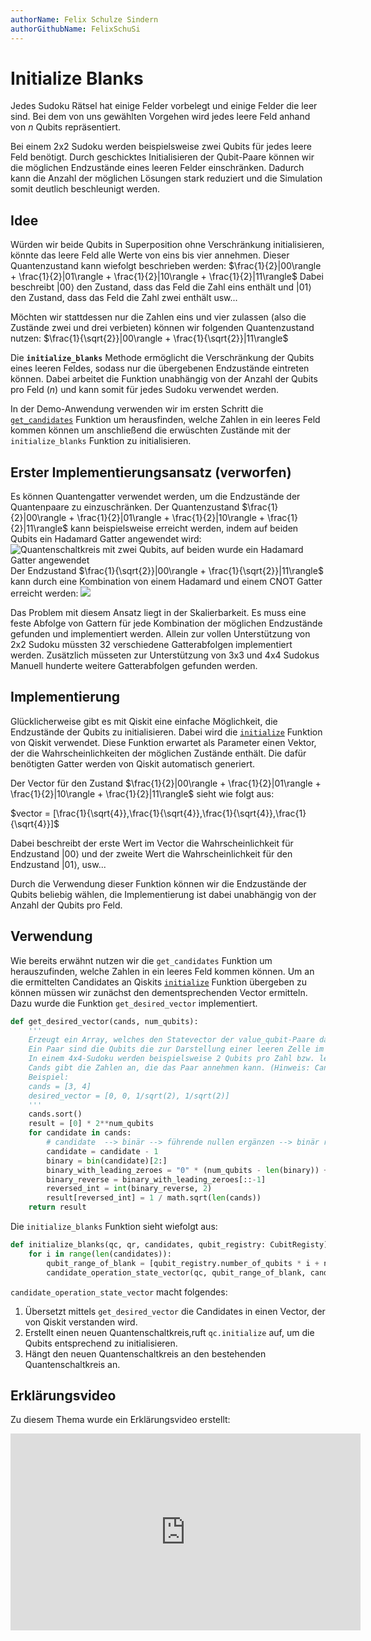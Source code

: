 ```yaml
---
authorName: Felix Schulze Sindern
authorGithubName: FelixSchuSi
---
```


# Initialize Blanks

Jedes Sudoku Rätsel hat einige Felder vorbelegt und einige Felder die leer sind.
Bei dem von uns gewählten Vorgehen wird jedes leere Feld anhand von $n$ Qubits repräsentiert.

Bei einem 2x2 Sudoku werden beispielsweise zwei Qubits für jedes leere Feld benötigt.
Durch geschicktes Initialisieren der Qubit-Paare können wir die möglichen Endzustände eines leeren Felder einschränken.
Dadurch kann die Anzahl der möglichen Lösungen stark reduziert und die Simulation somit deutlich beschleunigt werden.

## Idee

Würden wir beide Qubits in Superposition ohne Verschränkung initialisieren, könnte das leere Feld alle Werte von eins
bis vier annehmen.
Dieser Quantenzustand kann wiefolgt beschrieben werden:
$\frac{1}{2}|00\rangle + \frac{1}{2}|01\rangle + \frac{1}{2}|10\rangle + \frac{1}{2}|11\rangle$
Dabei beschreibt $|00\rangle$ den Zustand, dass das Feld die Zahl eins enthält und $|01\rangle$
den Zustand, dass das Feld die Zahl zwei enthält usw...

Möchten wir stattdessen nur die Zahlen eins und vier zulassen (also die Zustände zwei und drei verbieten)
können wir folgenden Quantenzustand nutzen:
$\frac{1}{\sqrt{2}}|00\rangle + \frac{1}{\sqrt{2}}|11\rangle$

Die **`initialize_blanks`** Methode ermöglicht die Verschränkung der Qubits eines leeren Feldes, sodass nur die
übergebenen Endzustände eintreten können.
Dabei arbeitet die Funktion unabhängig von der Anzahl der Qubits pro Feld $(n)$ und kann somit für jedes
Sudoku verwendet werden.

In der Demo-Anwendung verwenden wir im ersten Schritt die [`get_candidates`](/quantenalgorithmus/algorithmus-im-detail/candidates)
Funktion um herausfinden, welche Zahlen in ein leeres Feld kommen können um anschließend die erwüschten Zustände mit der
`initialize_blanks` Funktion zu initialisieren.


## Erster Implementierungsansatz (verworfen)
Es können Quantengatter verwendet werden, um die Endzustände der Quantenpaare zu einzuschränken.
Der Quantenzustand $\frac{1}{2}|00\rangle + \frac{1}{2}|01\rangle + \frac{1}{2}|10\rangle + \frac{1}{2}|11\rangle$
kann beispielsweise erreicht werden, indem auf beiden Qubits ein Hadamard Gatter angewendet wird:
<img alt="Quantenschaltkreis mit zwei Qubits, auf beiden wurde ein Hadamard Gatter angewendet" class="endzustand" src="/endzustaende_1_2_3_4.png" />
Der Endzustand $\frac{1}{\sqrt{2}}|00\rangle + \frac{1}{\sqrt{2}}|11\rangle$ kann durch eine Kombination von einem Hadamard und einem CNOT Gatter erreicht werden:
<img class="endzustand" src="/endzustaende_1_4.png" />

Das Problem mit diesem Ansatz liegt in der Skalierbarkeit.
Es muss eine feste Abfolge von Gattern für jede Kombination der möglichen Endzustände gefunden und implementiert werden.
Allein zur vollen Unterstützung von 2x2 Sudoku müssten 32 verschiedene Gatterabfolgen implementiert werden.
Zusätzlich müsseten zur Unterstützung von 3x3 und 4x4 Sudokus Manuell hunderte weitere Gatterabfolgen gefunden werden.

## Implementierung
Glücklicherweise gibt es mit Qiskit eine einfache Möglichkeit, die Endzustände der Qubits zu initialisieren.
Dabei wird die [`initialize`](https://qiskit.org/documentation/stubs/qiskit.circuit.QuantumCircuit.initialize.html) Funktion
von Qiskit verwendet.
Diese Funktion erwartet als Parameter einen Vektor, der die Wahrscheinlichkeiten der möglichen Zustände enthält.
Die dafür benötigten Gatter werden von Qiskit automatisch generiert.

Der Vector für den Zustand $\frac{1}{2}|00\rangle + \frac{1}{2}|01\rangle + \frac{1}{2}|10\rangle + \frac{1}{2}|11\rangle$
sieht wie folgt aus:

$vector = [\frac{1}{\sqrt{4}},\frac{1}{\sqrt{4}},\frac{1}{\sqrt{4}},\frac{1}{\sqrt{4}}]$ 

Dabei beschreibt der erste Wert im Vector die Wahrscheinlichkeit für Endzustand $|00\rangle$ und der
zweite Wert die Wahrscheinlichkeit für den Endzustand $|01\rangle$, usw...


Durch die Verwendung dieser Funktion können wir die Endzustände der Qubits beliebig wählen, die Implementierung ist dabei
unabhängig von der Anzahl der Qubits pro Feld.

## Verwendung
Wie bereits erwähnt nutzen wir die `get_candidates` Funktion um herauszufinden, welche Zahlen in ein leeres Feld kommen können.
Um an die ermittelten Candidates an Qiskits
[`initialize`](https://qiskit.org/documentation/stubs/qiskit.circuit.QuantumCircuit.initialize.html) Funktion übergeben zu
können müssen wir zunächst den dementsprechenden Vector ermitteln.
Dazu wurde die Funktion `get_desired_vector` implementiert.


```python 
def get_desired_vector(cands, num_qubits):
    '''
    Erzeugt ein Array, welches den Statevector der value_qubit-Paare darstellt.
    Ein Paar sind die Qubits die zur Darstellung einer leeren Zelle im Sudoku benötigt werden.
    In einem 4x4-Sudoku werden beispielsweise 2 Qubits pro Zahl bzw. leerer Zelle benötigt (Zahlen 0-3 bzw. 00, 01, 10, 11).
    Cands gibt die Zahlen an, die das Paar annehmen kann. (Hinweis: Cands enthällt die Sudoku-Zahlen (1, 2, 3, 4))
    Beispiel:
    cands = [3, 4]
    desired_vector = [0, 0, 1/sqrt(2), 1/sqrt(2)]
    '''
    cands.sort()
    result = [0] * 2**num_qubits
    for candidate in cands:
        # candidate  --> binär --> führende nullen ergänzen --> binär rückwarts --> dezimal (index fürs ziel array)
        candidate = candidate - 1
        binary = bin(candidate)[2:]
        binary_with_leading_zeroes = "0" * (num_qubits - len(binary)) + binary
        binary_reverse = binary_with_leading_zeroes[::-1]
        reversed_int = int(binary_reverse, 2)
        result[reversed_int] = 1 / math.sqrt(len(cands))
    return result

```

Die `initialize_blanks` Funktion sieht wiefolgt aus:

```python
def initialize_blanks(qc, qr, candidates, qubit_registry: CubitRegisty):
    for i in range(len(candidates)):
        qubit_range_of_blank = [qubit_registry.number_of_qubits * i + num for num in range(qubit_registry.number_of_qubits)]
        candidate_operation_state_vector(qc, qubit_range_of_blank, candidates[i])
```
`candidate_operation_state_vector` macht folgendes:
1. Übersetzt mittels `get_desired_vector` die Candidates in einen Vector, der von Qiskit verstanden wird.
2. Erstellt einen neuen Quantenschaltkreis,ruft `qc.initialize` auf, um die Qubits entsprechend zu initialisieren.
3. Hängt den neuen Quantenschaltkreis an den bestehenden Quantenschaltkreis an.

## Erklärungsvideo
Zu diesem Thema wurde ein Erklärungsvideo erstellt:

<iframe width="560" height="315" src="https://www.youtube.com/embed/gp6s5eX6jhw" title="YouTube video player" frameborder="0" allow="accelerometer; autoplay; clipboard-write; encrypted-media; gyroscope; picture-in-picture; web-share" allowfullscreen></iframe>
